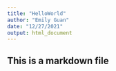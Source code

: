 ```yaml
---
title: "HelloWorld"
author: "Emily Guan"
date: "12/27/2021"
output: html_document
---
```


## This is a markdown file